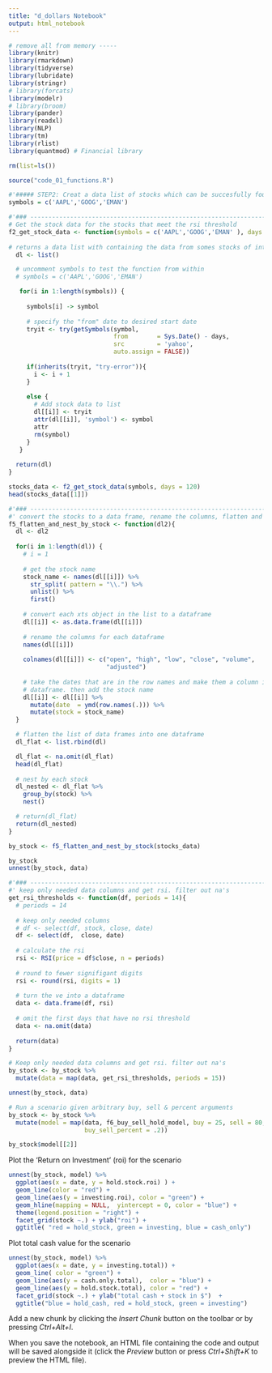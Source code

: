 ```yaml
---
title: "d_dollars Notebook"
output: html_notebook
---
```

```r
# remove all from memory -----
library(knitr)
library(rmarkdown)
library(tidyverse)
library(lubridate)
library(stringr)
# library(forcats)
library(modelr)
# library(broom)
library(pander)
library(readxl)
library(NLP)
library(tm)
library(rlist)
library(quantmod) # Financial library

rm(list=ls())

source("code_01_functions.R")
```

```r
#'##### STEP2: Creat a data list of stocks which can be succesfully found on yahoo
symbols = c('AAPL','GOOG','EMAN')

```

```r
#'### ------------------------------------------------------------------------
# Get the stock data for the stocks that meet the rsi threshold
f2_get_stock_data <- function(symbols = c('AAPL','GOOG','EMAN' ), days = 90){
  
# returns a data list with containing the data from somes stocks of interest
  dl <- list()

  # uncomment symbols to test the function from within
  # symbols = c('AAPL','GOOG','EMAN')

   for(i in 1:length(symbols)) {
     
     symbols[i] -> symbol
     
     # specify the "from" date to desired start date
     tryit <- try(getSymbols(symbol, 
                             from        = Sys.Date() - days, 
                             src         = 'yahoo', 
                             auto.assign = FALSE))
     
     if(inherits(tryit, "try-error")){
       i <- i + 1
     } 
     
     else {
       # Add stock data to list
       dl[[i]] <- tryit 
       attr(dl[[i]], 'symbol') <- symbol
       attr
       rm(symbol)
     }
   }
  
  return(dl)
}

stocks_data <- f2_get_stock_data(symbols, days = 120)
head(stocks_data[[1]])

```

```r
#'### ------------------------------------------------------------------------
#' convert the stocks to a data frame, rename the columns, flatten and nest
f5_flatten_and_nest_by_stock <- function(dl2){
  dl <- dl2
  
  for(i in 1:length(dl)) {
    # i = 1
    
    # get the stock name
    stock_name <- names(dl[[i]]) %>%
      str_split( pattern = "\\.") %>% 
      unlist() %>%
      first()
    
    # convert each xts object in the list to a dataframe
    dl[[i]] <- as.data.frame(dl[[i]])
    
    # rename the columns for each dataframe
    names(dl[[i]])
    
    colnames(dl[[i]]) <- c("open", "high", "low", "close", "volume", 
                           "adjusted")
    
    # take the dates that are in the row names and make them a column in the
    # dataframe. then add the stock name
    dl[[i]] <- dl[[i]] %>%
      mutate(date  = ymd(row.names(.))) %>%
      mutate(stock = stock_name)
  }

  # flatten the list of data frames into one dataframe
  dl_flat <- list.rbind(dl)

  dl_flat <- na.omit(dl_flat)
  head(dl_flat)
  
  # nest by each stock
  dl_nested <- dl_flat %>%
    group_by(stock) %>%
    nest()

  # return(dl_flat)
  return(dl_nested)
}

by_stock <- f5_flatten_and_nest_by_stock(stocks_data)

by_stock
unnest(by_stock, data)
```

```r
#'### ------------------------------------------------------------------------
#' keep only needed data columns and get rsi. filter out na's
get_rsi_thresholds <- function(df, periods = 14){
  # periods = 14
  
  # keep only needed columns
  # df <- select(df, stock, close, date)
  df <- select(df,  close, date)
  
  # calculate the rsi
  rsi <- RSI(price = df$close, n = periods)
  
  # round to fewer signifigant digits
  rsi <- round(rsi, digits = 1)
  
  # turn the ve into a dataframe
  data <- data.frame(df, rsi)
  
  # omit the first days that have no rsi threshold
  data <- na.omit(data)
  
  return(data)
}

# Keep only needed data columns and get rsi. filter out na's
by_stock <- by_stock %>%
  mutate(data = map(data, get_rsi_thresholds, periods = 15)) 

unnest(by_stock, data)
```

```r
# Run a scenario given arbitrary buy, sell & percent arguments
by_stock <- by_stock %>%
  mutate(model = map(data, f6_buy_sell_hold_model, buy = 25, sell = 80, 
                     buy_sell_percent = .2))

by_stock$model[[2]]
```

Plot the 'Return on Investment' (roi) for the scenario
```r

unnest(by_stock, model) %>%
  ggplot(aes(x = date, y = hold.stock.roi) ) + 
  geom_line(color = "red") + 
  geom_line(aes(y = investing.roi), color = "green") +
  geom_hline(mapping = NULL,  yintercept = 0, color = "blue") +
  theme(legend.position = "right") +
  facet_grid(stock ~.) + ylab("roi") + 
  ggtitle( "red = hold_stock, green = investing, blue = cash_only")

```

Plot total cash value for the scenario
```r
unnest(by_stock, model) %>%
  ggplot(aes(x = date, y = investing.total)) +  
  geom_line( color = "green") + 
  geom_line(aes(y = cash.only.total),  color = "blue") +
  geom_line(aes(y = hold.stock.total), color = "red") +
  facet_grid(stock ~.) + ylab("total cash + stock in $")  + 
  ggtitle("blue = hold_cash, red = hold_stock, green = investing")
```

Add a new chunk by clicking the *Insert Chunk* button on the toolbar or by pressing *Ctrl+Alt+I*.

When you save the notebook, an HTML file containing the code and output will be saved alongside it (click the *Preview* button or press *Ctrl+Shift+K* to preview the HTML file).
